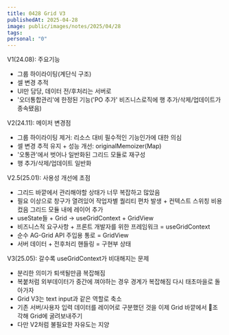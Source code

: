 ```yaml
---
title: 0428 Grid V3
publishedAt: 2025-04-28
image: public/images/notes/2025/04/28
tags: 
personal: "0"
---
```

V1(24.08): 
주요기능
- 그룹 하이라이팅(계단식 구조)
- 셀 변경 추적
- UI만 담당, 데이터 전/후처리는 서버로
- '오더통합관리'에 한정된 기능('PO 추가' 비즈니스로직에 행 추가/삭제/업데이트가 종속됐음)

V2(24.11):
메이저 변경점
- 그룹 하이라이팅 제거: 리소스 대비 필수적인 기능인가에 대한 의심
- 셀 변경 추적 유지 + 성능 개선: originalMemoizer(Map)
- '오통관'에서 벗어나 일반화된 그리드 모듈로 재구성
- 행 추가/삭제/업데이트 일반화

V2.5(25.01):
사용성 개선에 초점
- 그리드 바깥에서 관리해야할 상태가 너무 복잡하고 많았음
- 필요 이상으로 창구가 열려있어 작업자별 퀄리티 편차 발생 + 컨텍스트 스위칭 비용 컸음
그리드 모듈 내에 레이어 추가
- useState들 + Grid → useGridContext + GridView
- 비즈니스적 요구사항 + 프론트 개발자를 위한 프레임워크 = useGridContext
- 순수 AG-Grid API 주입용 통로 = GridView
- 서버 데이터 + 전후처리 핸들링 = 구현부 상태

V3(25.05):
갈수록 useGridContext가 비대해지는 문제
- 분리한 의미가 퇴색될만큼 복잡해짐
- 복붙처럼 외부데이터가 중간에 껴야하는 경우 경계가 복잡해짐
다시 태초마을로 돌아가자
- Grid V3는 text input과 같은 역할로 축소
- 기존 서버/사용자 입력 데이터를 레이어로 구분했던 것을 이제 Grid 바깥에서 조각해 Grid에 굴려보내주기
- 다만 V2처럼 불필요한 자유도는 지양
